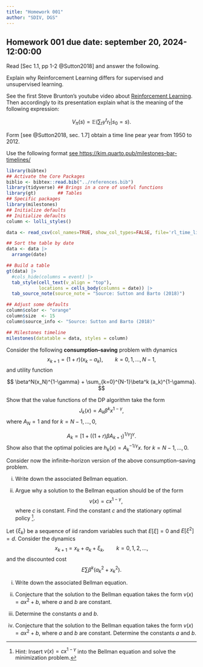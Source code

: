 ```yaml
---
title: "Homework 001"
author: "SDIV, DGS"
---
```


## Homework 001 due date: september 20, 2024-12:00:00

::: {#exr-hw_001_01}
Read [Sec 1.1, pp 1-2 @Sutton2018] and answer the following.

Explain why Reinforcement Learning differs for supervised and unsupervised
learning.
:::

::: {#exr-hw_001_02}
See the first Steve Brunton's youtube video about [Reinforcement
Learning](https://www.youtube.com/watch?v=0MNVhXEX9to&list=PLMrJAkhIeNNQe1JXNvaFvURxGY4gE9k74).
Then accordingly to its presentation explain what is the meaning of the
following expression:

$$
  V_{\pi}(s) = \mathbb{E}
 \left(
   \sum_{t} \gamma ^ {t} r_t | s_0 = s
 \right).
$$
:::

::: {#exr-hw_001_03}
Form [see @Sutton2018, sec. 1.7] obtain a time line pear year from 1950 to 2012.

Use the following format [see
https://kim.quarto.pub/milestones--bar-timelines/](https://kim.quarto.pub/milestones--bar-timelines/)

```r
library(bibtex)
## Activate the Core Packages
biblio <- bibtex::read.bib("../references.bib")
library(tidyverse) ## Brings in a core of useful functions
library(gt)        ## Tables
## Specific packages
library(milestones)
## Initialize defaults
## Initialize defaults
column <- lolli_styles()

data <- read_csv(col_names=TRUE, show_col_types=FALSE, file='rl_time_line.csv')

## Sort the table by date
data <- data |>
  arrange(date)

## Build a table
gt(data) |>
  #cols_hide(columns = event) |>
  tab_style(cell_text(v_align = "top"),
            locations = cells_body(columns = date)) |>
  tab_source_note(source_note = "Source: Sutton and Barto (2018)") 
```

```r
## Adjust some defaults
column$color <- "orange"
column$size  <- 15
column$source_info <- "Source: Sutton and Barto (2018)"

## Milestones timeline
milestones(datatable = data, styles = column)
```
:::

::: {#exr-hw_001_04}
Consider the following **consumption--saving** problem with dynamics $$ 
  x_{k+1}
  = (1+r)(x_k-a_k),\qquad k=0,1,\ldots,N-1, 
$$ and utility function

$$
  \beta^N(x_N)^{1-\gamma} 
    + \sum_{k=0}^{N-1}\beta^k (a_k)^{1-\gamma}. 
$$

Show that the value functions of the DP algorithm take the form
$$J_k(x)=A_k\beta^kx^{1-\gamma},$$ where $A_N=1$ and for $k=N-1,\ldots,0$,

$$  A_k = [1 + ((1+r)\beta A_{k+1})^{1/\gamma} ]^\gamma.  $$ Show also that the
optimal policies are $h_k(x)=A_k^{-1/\gamma} x$. for $k=N-1,\ldots,0$.
:::

::: {#exr-hw_001_05}
Consider now the infinite--horizon version of the above consumption--saving
problem.

i)  Write down the associated Bellman equation.

ii) Argue why a solution to the Bellman equation should be of the form
    $$v(x)=cx^{1-\gamma},$$ where $c$ is constant. Find the constant $c$ and the
    stationary optimal policy [^_hw_001-1].
:::

::: {#exr-hw_001_06}
Let $\{\xi_k\}$ be a sequence of iid random variables such that $E[\xi]=0$ and
$E[\xi^2]=d$. Consider the dynamics $$ 
  x_{k+1} = x_k + a_k + \xi_k, \qquad 
  k= 0,1,2,\ldots, 
$$ and the discounted cost $$
  E \sum \beta^k(a_k^2+x_k^2).
$$

i)  Write down the associated Bellman equation.

ii) Conjecture that the solution to the Bellman equation takes the form
    $v(x)=ax^2+b$, where $a$ and $b$ are constant.

iii) Determine the constants $a$ and $b$.

iv) Conjecture that the solution to the Bellman equation takes the form
    $v(x)=ax^2+b$, where $a$ and $b$ are constant. Determine the constants $a$
    and $b$.
:::

[^_hw_001-1]: Hint: Insert $v(x)=cx^{1-\gamma}$ into the Bellman equation and
    solve the minimization problem.
